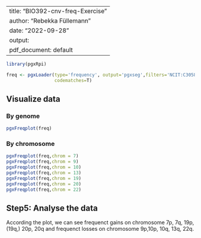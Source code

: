 
---
title: "BIO392-cnv-freq-Exercise"
author: "Rebekka Füllemann"
date: "2022-09-28"
output:
  pdf_document: default
---

```r
library(pgxRpi)
```

```r
freq <- pgxLoader(type='frequency', output='pgxseg',filters='NCIT:C3058',
                  codematches=T)
```

## Visualize data

### By genome

```r
pgxFreqplot(freq)

```


### By chromosome

```r
pgxFreqplot(freq,chrom = 7)
pgxFreqplot(freq,chrom = 9)
pgxFreqplot(freq,chrom = 10)
pgxFreqplot(freq,chrom = 13)
pgxFreqplot(freq,chrom = 19)
pgxFreqplot(freq,chrom = 20)
pgxFreqplot(freq,chrom = 22)
```

## Step5: Analyse the data

According the plot, we can see frequenct gains on chromosome 7p, 7q, 19p, (19q,) 20p, 20q 
and frequenct losses on chromosome 9p,10p, 10q, 13q, 22q.